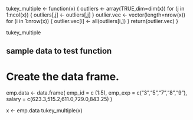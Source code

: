 tukey_multiple <- function(x)
{
   outliers <- array(TRUE,dim=dim(x))
   for (j in 1:ncol(x))
    {
    outliers[,j] <- outliers[,j] 
    }
outlier.vec <- vector(length=nrow(x))
    for (i in 1:nrow(x))
    { outlier.vec[i] <- all(outliers[i,]) } 
    return(outlier.vec) 
    }

tukey_multiple

## sample data to test function 
# Create the data frame.
emp.data <- data.frame(
  emp_id = c (1:5), 
  emp_exp = c("3","5","7","8","9"),
  salary = c(623.3,515.2,611.0,729.0,843.25)
)

x <- emp.data 
tukey_multiple(x)
